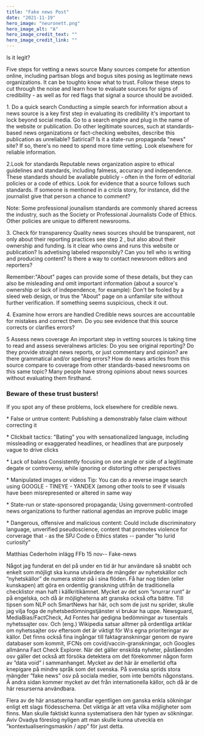 ```yaml
---
title: "Fake news Post"
date: "2021-11-19"
hero_image: "neuronett.png"
hero_image_alt: "A"
hero_image_credit_text: ""
hero_image_credit_link: ""
---
```

<p>Is it legit?</p>
<p>Five steps for vetting a news source
Many sources compete for attention online, including partisan blogs and bogus sites posing as legitimate news organizations. It can be toughto know what to trust. Follow these steps to cut through the noise and learn how to evaluate sources for signs of credibility - as well as for red flags that signal a source should be avoided.</p>
<p>1. Do a quick search
Conducting a simple search for information about a news source is a key first step in evaluating its credibility it's important to lock beyond social media. Go to a search engine and plug in the name of the website or publication. Do other legitimate sources, such at standards-based news organizations or fact-checking websites, describe this publication as unreliable? Satirical? Is it a state-run propaganda "news" site? If so, there's no need to spend more time vetting. Look elsewhere for reliable information.</p>
<p>2.Look for standards
Reputable news organization aspire to ethical guidelines and standards, including falmess, accuracy and independence. These standards should be avaliable publicly - often in the form of editorial policies or a code of ethics. Look for evidence that a source follows such standards. If someone is mentioned in a cricla story, for instance, did the journalist give that person a chance to comment?

Note: Some professional jounalism standards are commonly shared acreess the industry, such as the Society or Professional Journalists Code of Ethics. Other policies are unique to different newsrooms.</p>

<p>3. Check för transparency
Quality news sources should be transparent, not only about their reporting practices see step 2 , but also about their ownership and funding. Is it clear who owns and runs this website or publication? Is advetising labeled responsibly? Can you tell who is writing and producing content? Is there a way to contact newsroom editors and reporters?

Remember:"About" pages can provide some of these details, but they can also be misleading and omit important information (about a source's ownership or lack of independence, for example): Don't be fooled by a sleed web design, or trus the "About" page on a unfamilar site without further verification. If something seems suspicious, check it out.</p>

<p>4. Examine how errors are handled
Credible news sources are accountable for mistakes and correct them. Do you see evidence that this source corrects or clarifies errors?</p>

<p>5 Assess news coverage
An important step in vetting sources is taking time to read and assess severalnews articles: Do you see original reporting? Do they provide straight news reports, or just commentary and opinion? are  there grammatical and/or spelling errors? How do news articles from this source compare to coverage from other standards-based newsrooms on this same topic? Many people have strong opinions about news sources without evaluating them firsthand.</p>

<h3>Beware of these trust busters!</h3>
<p>If you spot any of these problems, lock elsewhere for credible news.</p>
<p>* False or untrue content:
Publishing a demonstrably false claim without correcting it</p>
<p>* Clickbait tactics:
"Bating" you with sensationalized language, including missleading or exaggerated headlines, or headlines that are purposely vague to drive clicks</p>
<p>* Lack of balans
Consistently focusing on one angle or side of a legitimate degate or controversy, while ignoring or distorting other perspectives</p>
<p>* Manipulated images or videos
Tip: You can do a reverse image search using GOOGLE - TINEYE - YANDEX
(among other tools to see if visuals have been misrepresented or altered in same way</p>
<p>* State-run or state-sponsored propaganda;
Using government-controlled news organizations to further national agendas an improve public image</p>
<p>* Dangerous, offensive and malicious content:
Could include discriminatory language, unverified pseudoscience, content that promotes violence for corverage that - as the SPJ Code o Ethics states -- pander "to lurid curiosity"</p>
<p>Matthias Cederholm inlägg FFb 15 nov-- Fake-news</p>

<p>Något jag funderat en del på under en tid är hur användare så snabbt och enkelt som möjligt ska kunna utvärdera de mängder av nyhetskällor och ”nyhetskällor” de numera stöter på i sina flöden. Få har nog tiden (eller kunskapen) att göra en ordentlig granskning utifrån de traditionella checklistor man haft i källkritikämnet. Mycket av det som ”snurrar runt” är på engelska, och då är möjligheterna att granska också ofta bättre. Till tipsen som NLP och SmartNews har här, och som de just nu sprider, skulle jag vilja foga de nyhetsbedömningstjänster vi brukar ha uppe. Newsguard, MediaBias/FactCheck, Ad Fontes har gedigna bedömningar av tusentals nyhetssajter osv. Och (eng.) Wikipedia satsar alltmer på ordentliga artiklar om nyhetssajter osv eftersom det är viktigt för W:s egna prioriteringar av källor. Det finns också fina ingångar till faktagranskningar genom de nyare databaser som kommit, IFCNs om covid/vaccin-granskningar, och Googles allmänna Fact Check Explorer. När det gäller enskilda nyheter, påståenden osv gäller det också att försöka detektera om det förekommer någon form av ”data void” i sammanhanget. Mycket av det här är emellertid ofta knepigare på mindre språk som det svenska. På svenska sprids stora mängder ”fake news” osv på sociala medier, som inte bemöts någonstans. Å andra sidan kommer mycket av det från internationella källor, och då är de här resurserna användbara.</p>
Flera av de här ansatserna handlar egentligen om ganska enkla sökningar enligt ett slags flödesschema. Det viktiga är att veta vilka möjligheter som finns. Man skulle faktiskt kunna systematisera den här typen av sökningar. Aviv Ovadya föreslog nyligen att man skulle kunna utveckla en ”kontextualiseringsmaskin / app” för just detta.


